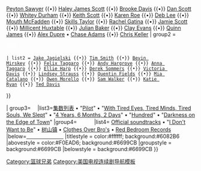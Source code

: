 {{Navbox 
|name = 篮球兄弟
|title = [[篮球兄弟|<span style="color:white;">篮球兄弟</span>]]
|above = [[篮球兄弟 (第一季)|<span style="color:white;">第一季</span>]] • [[篮球兄弟 (第二季)|<span style="color:white;">第二季</span>]] • [[篮球兄弟 (第三季)|<span style="color:white;">第三季</span>]] • [[篮球兄弟 (第四季)|<span style="color:white;">第四季</span>]] • [[篮球兄弟 (第五季)|<span style="color:white;">第五季</span>]] • [[篮球兄弟 (第六季)|<span style="color:white;">第六季</span>]] • [[篮球兄弟 (第七季)|<span style="color:white;">第七季</span>]] • [[篮球兄弟 (第八季)|<span style="color:white;">第八季</span>]] • [[篮球兄弟 (第九季)|<span style="color:white;">第九季</span>]]
| group1   = <span style="align=right;">[[:en:List of One Tree Hill characters|<span style="color:white;">角色</span>]]</span>
| list1    = {{navbox subgroup
 | groupstyle = background:#8AB8E6
 | group1 = <div class="center"><span style="color:#ffffff;">主要</span></div>
 | list1 = [[Lucas Scott]] {{•}} [[Nathan Scott]] {{•}} [[Peyton Sawyer]] {{•}} [[Haley James Scott]] {{•}} [[Brooke Davis]] {{•}} [[List of One Tree Hill characters#Dan Scott|Dan Scott]] {{•}} [[List of One Tree Hill characters#Whitey Durham|Whitey Durham]] {{•}} [[List of One Tree Hill characters#Keith Scott|Keith Scott]] {{•}} [[List of One Tree Hill characters#Karen Roe|Karen Roe]] {{•}} [[List of One Tree Hill characters#Deb Scott|Deb Lee]] {{•}} [[Mouth McFadden]] {{•}} [[List of One Tree Hill characters#Skills Taylor|Skills Taylor]] {{•}} [[List of One Tree Hill characters#Rachel Gatina|Rachel Gatina]] {{•}} [[Jamie Scott (One Tree Hill)|Jamie Scott]] {{•}} [[Millicent Huxtable]] {{•}} [[Julian Baker]] {{•}} [[Clay Evans (One Tree Hill)|Clay Evans]] {{•}} [[Quinn James]] {{•}} [[List of One Tree Hill characters#Alex Dupre|Alex Dupre]] • [[List of One Tree Hill characters#Chase Adams|Chase Adams]] {{•}} [[List of One Tree Hill characters#Chris Keller|Chris Keller]]
| group2 = <div class="center"><span style="color:#ffffff;">循环</span></div>
 | list2 = [[List of One Tree Hill characters#Jake Jagielski|Jake Jagielski]] {{•}} [[List of One Tree Hill characters#Tim Smith|Tim Smith]] {{•}} [[List of One Tree Hill characters#Bevin Mirskey|Bevin Mirskey]] {{•}} [[List of One Tree Hill characters#Felix Taggaro|Felix Taggaro]] {{•}} [[List of One Tree Hill characters#Andy Hargrove|Andy Hargrove]] {{•}} [[List of One Tree Hill characters#Anna Taggaro|Anna Taggaro]] {{•}} [[List of One Tree Hill characters#Ellie Harp|Ellie Harp]] {{•}} [[List of One Tree Hill characters#Derek Sommers|Derek Sommers]] {{•}} [[List of One Tree Hill characters#Victoria Davis|Victoria Davis]] {{•}} [[List of One Tree Hill characters#Lindsey Strauss|Lindsey Strauss]] {{•}} [[List of One Tree Hill characters#Quentin Fields|Quentin Fields]] {{•}} [[List of One Tree Hill characters#Mia Catalano|Mia Catalano]] {{•}} [[List of One Tree Hill characters#Owen Morello|Owen Morello]] {{•}} [[List of One Tree Hill characters#Sam Walker|Sam Walker]] {{•}} [[List of One Tree Hill characters#Katie Ryan|Katie Ryan]] {{•}} [[List of One Tree Hill characters#Ted Davis|Ted Davis]]
}}

| group3=<span style="color:#ffffff;">集</span>
|list3=[[篮球兄弟集数列表|集数列表]] • "[[:en:Pilot (One Tree Hill)|Pilot]]" • "[[With Tired Eyes, Tired Minds, Tired Souls, We Slept]]" • "[[4 Years, 6 Months, 2 Days]]" • "[[:en:Hundred (One Tree Hill)|Hundred]]" • "[[:en:Darkness on the Edge of Town (One Tree Hill)|Darkness on the Edge of Town]]" 
|group4=<span style="color:#ffffff;">有关连</span>
|list4= [[:en:One Tree Hill discography|Official soundtracks]] • "[[I Don't Want to Be]]" • [[:en:Tree Hill, North Carolina|树山镇]] • [[Clothes Over Bro's]] • [[Red Bedroom Records]]
|below=[[Mark Schwahn|<span style="color:white;">Mark Schwahn</span>]]
|titlestyle = color:#ffffff; background:#6082B6
|abovestyle = color:#F0EAD6; background:#6699CB
|groupstyle = background:#6699CB
|belowstyle = background:#6699CB
}}<noinclude>
{{DEFAULTSORT:One Tree Hill}}
[[Category:篮球兄弟]]
[[Category:美国电视连续剧导航模板]]
</noinclude>